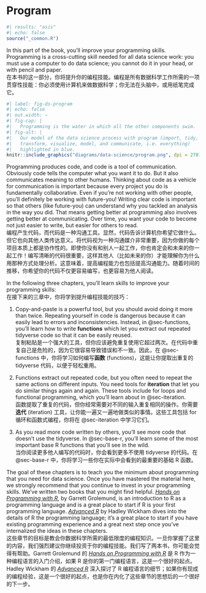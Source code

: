 # Program {#sec-program-intro .unnumbered}

```r
#| results: "asis"
#| echo: false
source("_common.R")
```

In this part of the book, you'll improve your programming skills.
Programming is a cross-cutting skill needed for all data science work: you must use a computer to do data science; you cannot do it in your head, or with pencil and paper.    
在本书的这一部分，你将提升你的编程技能。编程是所有数据科学工作所需的一项贯穿性技能：你必须使用计算机来做数据科学；你无法在头脑中，或用纸笔完成它。

```r
#| label: fig-ds-program
#| echo: false
#| out.width: ~
#| fig-cap: |
#|   Programming is the water in which all the other components swim.
#| fig-alt: |
#|   Our model of the data science process with program (import, tidy,
#|   transform, visualize, model, and communicate, i.e. everything) 
#|   highlighted in blue.
knitr::include_graphics("diagrams/data-science/program.png", dpi = 270)
```

Programming produces code, and code is a tool of communication.
Obviously code tells the computer what you want it to do.
But it also communicates meaning to other humans.
Thinking about code as a vehicle for communication is important because every project you do is fundamentally collaborative.
Even if you're not working with other people, you'll definitely be working with future-you!
Writing clear code is important so that others (like future-you) can understand why you tackled an analysis in the way you did.
That means getting better at programming also involves getting better at communicating.
Over time, you want your code to become not just easier to write, but easier for others to read.    
编程产生代码，而代码是一种沟通工具。显然，代码告诉计算机你希望它做什么。但它也向其他人类传达意义。将代码视为一种沟通媒介非常重要，因为你做的每个项目本质上都是协作性的。即使你没有和别人一起工作，你也肯定会和未来的你一起工作！编写清晰的代码很重要，这样其他人（比如未来的你）才能理解你为什么用那种方式处理分析。这意味着，提高编程能力也包括提高沟通能力。随着时间的推移，你希望你的代码不仅更容易编写，也更容易为他人阅读。

In the following three chapters, you'll learn skills to improve your programming skills:    
在接下来的三章中，你将学到提升编程技能的技巧：

1.  Copy-and-paste is a powerful tool, but you should avoid doing it more than twice.
    Repeating yourself in code is dangerous because it can easily lead to errors and inconsistencies.
    Instead, in @sec-functions, you'll learn how to write **functions** which let you extract out repeated tidyverse code so that it can be easily reused.    
    复制粘贴是一个强大的工具，但你应该避免重复使用它超过两次。在代码中重复自己是危险的，因为它很容易导致错误和不一致。因此，在 @sec-functions 中，你将学习如何编写**函数** (functions)，这能让你提取出重复的 tidyverse 代码，以便于轻松重用。

2.  Functions extract out repeated code, but you often need to repeat the same actions on different inputs.
    You need tools for **iteration** that let you do similar things again and again.
    These tools include for loops and functional programming, which you'll learn about in @sec-iteration.    
    函数提取了重复的代码，但你经常需要对不同的输入重复相同的操作。你需要**迭代** (iteration) 工具，让你能一遍又一遍地做类似的事情。这些工具包括 for 循环和函数式编程，你将在 @sec-iteration 中学习它们。

3.  As you read more code written by others, you'll see more code that doesn't use the tidyverse.
    In @sec-base-r, you'll learn some of the most important base R functions that you'll see in the wild.    
    当你阅读更多他人编写的代码时，你会看到更多不使用 tidyverse 的代码。在 @sec-base-r 中，你将学习一些你在实际中会看到的最重要的基础 R 函数。

The goal of these chapters is to teach you the minimum about programming that you need for data science.
Once you have mastered the material here, we strongly recommend that you continue to invest in your programming skills.
We've written two books that you might find helpful.
[*Hands on Programming with R*](https://rstudio-education.github.io/hopr/), by Garrett Grolemund, is an introduction to R as a programming language and is a great place to start if R is your first programming language.
[*Advanced R*](https://adv-r.hadley.nz/) by Hadley Wickham dives into the details of R the programming language; it's a great place to start if you have existing programming experience and a great next step once you've internalized the ideas in these chapters.    
这些章节的目标是教会你数据科学所需的最低限度的编程知识。一旦你掌握了这里的内容，我们强烈建议你继续投资于你的编程技能。我们写了两本书，你可能会觉得有帮助。Garrett Grolemund 的 [*Hands on Programming with R*](https://rstudio-education.github.io/hopr/) 是 R 作为一种编程语言的入门介绍，如果 R 是你的第一门编程语言，这是一个很好的起点。Hadley Wickham 的 [*Advanced R*](https://adv-r.hadley.nz/) 深入探讨了 R 编程语言的细节；如果你有现成的编程经验，这是一个很好的起点，也是你在内化了这些章节的思想后的一个很好的下一步。
